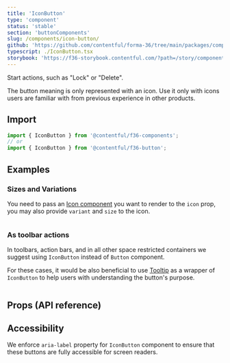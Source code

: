```yaml
---
title: 'IconButton'
type: 'component'
status: 'stable'
section: 'buttonComponents'
slug: /components/icon-button/
github: 'https://github.com/contentful/forma-36/tree/main/packages/components/button/src/IconButton'
typescript: ./IconButton.tsx
storybook: 'https://f36-storybook.contentful.com/?path=/story/components-button-iconbutton--basic'
---
```


Start actions, such as "Lock" or "Delete".

The button meaning is only represented with an icon. Use it only with icons users are familiar with from previous experience in other products.

## Import

```js static=true
import { IconButton } from '@contentful/f36-components';
// or
import { IconButton } from '@contentful/f36-button';
```

## Examples

### Sizes and Variations

You need to pass an [Icon component](../components/icon) you want to render to the `icon` prop, you may also provide `variant` and `size` to the icon.

```jsx file=../../examples/IconButtonExample.tsx

```

### As toolbar actions

In toolbars, action bars, and in all other space restricted containers we suggest using `IconButton` instead of `Button` component.

For these cases, it would be also beneficial to use [Tooltip](../components/tooltip) as a wrapper of `IconButton` to help users with understanding the button's purpose.

```jsx file=../../examples/IconButtonToolbarExample.tsx

```

## Props (API reference)

<PropsTable of="IconButton" />

## Accessibility

We enforce `aria-label` property for `IconButton` component to ensure that these buttons are fully accessible for screen readers.
